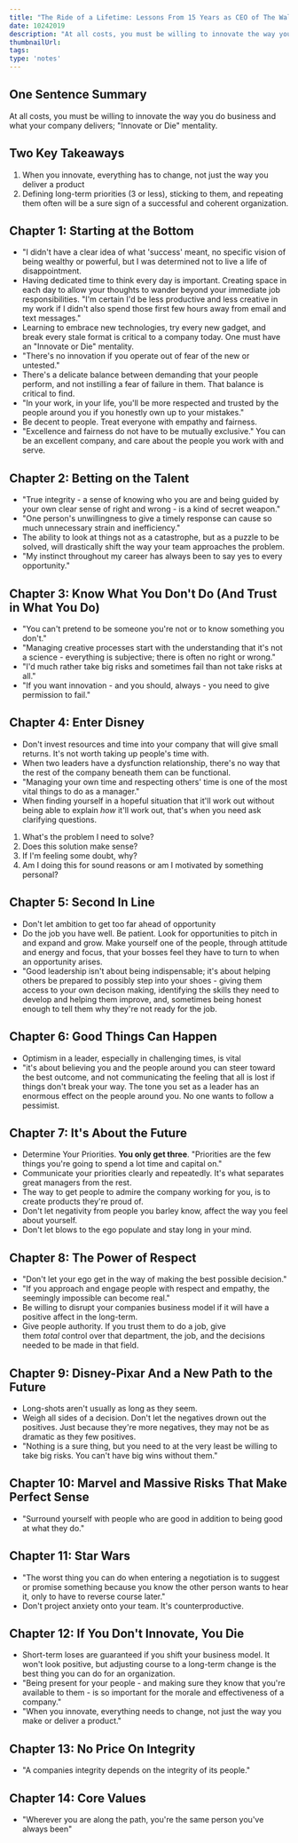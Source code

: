 ```yaml
---
title: "The Ride of a Lifetime: Lessons From 15 Years as CEO of The Walt Disney Company by Bob Iger"
date: 10242019
description: "At all costs, you must be willing to innovate the way you do business and what your company delivers; "Innovate or Die" mentality."
thumbnailUrl: 
tags: 
type: 'notes'
---
```


One Sentence Summary
--------------------

At all costs, you must be willing to innovate the way you do business and what your company delivers; "Innovate or Die" mentality.

Two Key Takeaways
-----------------

1.  When you innovate, everything has to change, not just the way you deliver a product
2.  Defining long-term priorities (3 or less), sticking to them, and repeating them often will be a sure sign of a successful and coherent organization.

Chapter 1: Starting at the Bottom
---------------------------------

-   "I didn't have a clear idea of what 'success' meant, no specific vision of being wealthy or powerful, but I was determined not to live a life of disappointment.
-   Having dedicated time to think every day is important. Creating space in each day to allow your thoughts to wander beyond your immediate job responsibilities. "I'm certain I'd be less productive and less creative in my work if I didn't also spend those first few hours away from email and text messages."
-   Learning to embrace new technologies, try every new gadget, and break every stale format is critical to a company today. One must have an "Innovate or Die" mentality.
-   "There's no innovation if you operate out of fear of the new or untested."
-   There's a delicate balance between demanding that your people perform, and not instilling a fear of failure in them. That balance is critical to find.
-   "In your work, in your life, you'll be more respected and trusted by the people around you if you honestly own up to your mistakes."
-   Be decent to people. Treat everyone with empathy and fairness.
-   "Excellence and fairness do not have to be mutually exclusive." You can be an excellent company, and care about the people you work with and serve.

Chapter 2: Betting on the Talent
--------------------------------

-   "True integrity - a sense of knowing who you are and being guided by your own clear sense of right and wrong - is a kind of secret weapon."
-   "One person's unwillingness to give a timely response can cause so much unnecessary strain and inefficiency."
-   The ability to look at things not as a catastrophe, but as a puzzle to be solved, will drastically shift the way your team approaches the problem.
-   "My instinct throughout my career has always been to say yes to every opportunity."

Chapter 3: Know What You Don't Do (And Trust in What You Do)
------------------------------------------------------------

-   "You can't pretend to be someone you're not or to know something you don't."
-   "Managing creative processes start with the understanding that it's not a science - everything is subjective; there is often no right or wrong."
-   "I'd much rather take big risks and sometimes fail than not take risks at all."
-   "If you want innovation - and you should, always - you need to give permission to fail."

Chapter 4: Enter Disney
-----------------------

-   Don't invest resources and time into your company that will give small returns. It's not worth taking up people's time with.
-   When two leaders have a dysfunction relationship, there's no way that the rest of the company beneath them can be functional.
-   "Managing your own time and respecting others' time is one of the most vital things to do as a manager."
-   When finding yourself in a hopeful situation that it'll work out without being able to explain *how* it'll work out, that's when you need ask clarifying questions.

1.  What's the problem I need to solve?
2.  Does this solution make sense?
3.  If I'm feeling some doubt, why?
4.  Am I doing this for sound reasons or am I motivated by something personal?

Chapter 5: Second In Line
-------------------------

-   Don't let ambition to get too far ahead of opportunity
-   Do the job you have well. Be patient. Look for opportunities to pitch in and expand and grow. Make yourself one of the people, through attitude and energy and focus, that your bosses feel they have to turn to when an opportunity arises.
-   "Good leadership isn't about being indispensable; it's about helping others be prepared to possibly step into your shoes - giving them access to your own decison making, identifying the skills they need to develop and helping them improve, and, sometimes being honest enough to tell them why they're not ready for the job.

Chapter 6: Good Things Can Happen
---------------------------------

-   Optimism in a leader, especially in challenging times, is vital
-   "it's about believing you and the people around you can steer toward the best outcome, and not communicating the feeling that all is lost if things don't break your way. The tone you set as a leader has an enormous effect on the people around you. No one wants to follow a pessimist.

Chapter 7: It's About the Future
--------------------------------

-   Determine Your Priorities. **You only get three**. "Priorities are the few things you're going to spend a lot time and capital on."
-   Communicate your priorities clearly and repeatedly. It's what separates great managers from the rest.
-   The way to get people to admire the company working for you, is to create products they're proud of.
-   Don't let negativity from people you barley know, affect the way you feel about yourself.
-   Don't let blows to the ego populate and stay long in your mind.

Chapter 8: The Power of Respect
-------------------------------

-   "Don't let your ego get in the way of making the best possible decision."
-   "If you approach and engage people with respect and empathy, the seemingly impossible can become real."
-   Be willing to disrupt your companies business model if it will have a positive affect in the long-term.
-   Give people authority. If you trust them to do a job, give them *total* control over that department, the job, and the decisions needed to be made in that field.

Chapter 9: Disney-Pixar And a New Path to the Future
----------------------------------------------------

-   Long-shots aren't usually as long as they seem.
-   Weigh all sides of a decision. Don't let the negatives drown out the positives. Just because they're more negatives, they may not be as dramatic as they few positives.
-   "Nothing is a sure thing, but you need to at the very least be willing to take big risks. You can't have big wins without them."

Chapter 10: Marvel and Massive Risks That Make Perfect Sense
------------------------------------------------------------

-   "Surround yourself with people who are good in addition to being good at what they do."

Chapter 11: Star Wars
---------------------

-   "The worst thing you can do when entering a negotiation is to suggest or promise something because you know the other person wants to hear it, only to have to reverse course later."
-   Don't project anxiety onto your team. It's counterproductive.

Chapter 12: If You Don't Innovate, You Die
------------------------------------------

-   Short-term loses are guaranteed if you shift your business model. It won't look positive, but adjusting course to a long-term change is the best thing you can do for an organization.
-   "Being present for your people - and making sure they know that you're available to them - is so important for the morale and effectiveness of a company."
-   "When you innovate, everything needs to change, not just the way you make or deliver a product."

Chapter 13: No Price On Integrity
---------------------------------

-   "A companies integrity depends on the integrity of its people."

Chapter 14: Core Values
-----------------------

-   "Wherever you are along the path, you're the same person you've always been"
